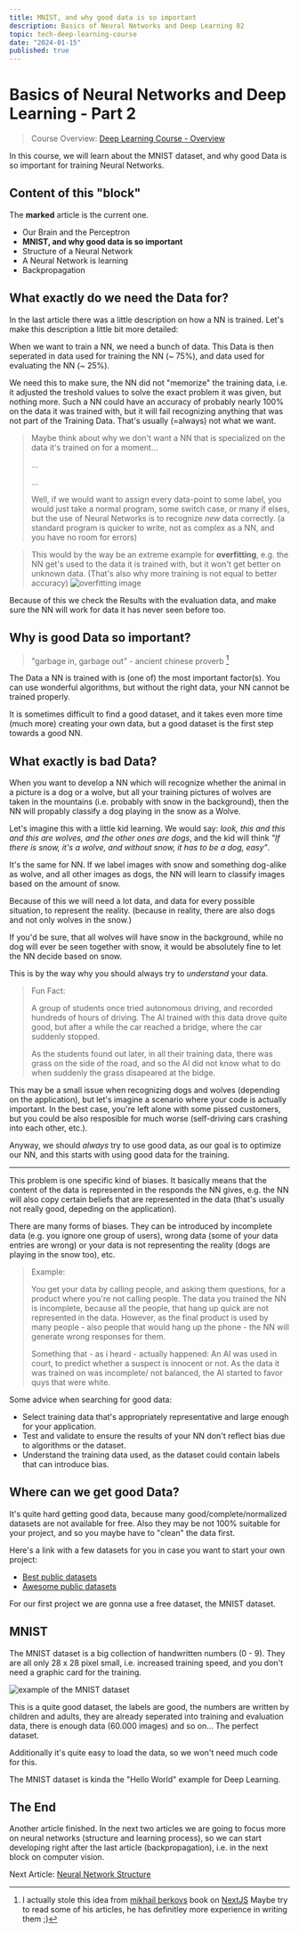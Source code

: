 ```yaml
---
title: MNIST, and why good data is so important
description: Basics of Neural Networks and Deep Learning 02
topic: tech-deep-learning-course
date: "2024-01-15"
published: true
---
```


# Basics of Neural Networks and Deep Learning - Part 2

> Course Overview: [Deep Learning Course - Overview](/blog/deep-learning-course)

In this course, we will learn about the MNIST dataset, 
and why good Data is so important for training Neural Networks.

## Content of this "block"
The **marked** article is the current one.

- Our Brain and the Perceptron
- **MNIST, and why good data is so important**
- Structure of a Neural Network
- A Neural Network is learning
- Backpropagation

## What exactly do we need the Data for?

In the last article there was a little description on how a NN is trained. 
Let's make this description a little bit more detailed:

When we want to train a NN, we need a bunch of data. 
This Data is then seperated in data used for training the NN (~ 75%), and data used for evaluating the NN (~ 25%).

We need this to make sure, the NN did not "memorize" the training data, 
i.e. it adjusted the treshold values to solve the exact problem it was given, but nothing more.
Such a NN could have an accuracy of probably nearly 100% on the data it was trained with, 
but it will fail recognizing anything that was not part of the Training Data.
That's usually (=always) not what we want.

> Maybe think about why we don't want a NN that is specialized on the data it's trained on for a moment...
>
> ...
>
> ...
>
> Well, if we would want to assign every data-point to some label, 
> you would just take a normal program, some switch case, or many if elses, 
> but the use of Neural Networks is to recognize *new* data correctly.
> (a standard program is quicker to write, not as complex as a NN, and you have no room for errors)

> This would by the way be an extreme example for **overfitting**, e.g. the NN get's used to the data it is trained with, 
> but it won't get better on unknown data. (That's also why more training is not equal to better accuracy)
> ![overfitting image](/blog-images/overfitting.png)

Because of this we check the Results with the evaluation data, 
and make sure the NN will work for data it has never seen before too.


## Why is good Data so important?

> "garbage in, garbage out" - ancient chinese proverb [^1]

The Data a NN is trained with is (one of) the most important factor(s).
You can use wonderful algorithms, but without the right data, your NN cannot be trained properly.

It is sometimes difficult to find a good dataset, and it takes even more time (much more) creating your own data,
but a good dataset is the first step towards a good NN.


## What exactly is bad Data?

When you want to develop a NN 
which will recognize whether the animal in a picture is a dog or a wolve, 
but all your training pictures of wolves are taken in the mountains (i.e. probably with snow in the background), 
then the NN will propably classify a dog playing in the snow as a Wolve.

Let's imagine this with a little kid learning. We would say: 
*look, this and this and this are wolves, and the other ones are dogs*, 
and the kid will think *"If there is snow, it's a wolve, and without snow, it has to be a dog, easy"*.

It's the same for NN. If we label images with snow and something dog-alike as wolve, and all other images as dogs,
the NN will learn to classify images based on the amount of snow. 

Because of this we will need a lot data, and data for every possible situation, to represent the reality.
(because in reality, there are also dogs and not only wolves in the snow.)

If you'd be sure, that all wolves will have snow in the background, while no dog will ever be seen together with snow,
it would be absolutely fine to let the NN decide based on snow.

This is by the way why you should always try to *understand* your data.

> Fun Fact:
>
> A group of students once tried autonomous driving, and recorded hundreds of hours of driving.
> The AI trained with this data drove quite good, but after a while the car reached a bridge, where the car suddenly stopped.
>
> As the students found out later, in all their training data, there was grass on the side of the road,
> and so the AI did not know what to do when suddenly the grass disapeared at the bidge.

This may be a small issue when recognizing dogs and wolves (depending on the application), 
but let's imagine a scenario where your code is actually important.
In the best case, you're left alone with some pissed customers, 
but you could be also resposible for much worse (self-driving cars crashing into each other, etc.).

Anyway, we should *always* try to use good data, 
as our goal is to optimize our NN, 
and this starts with using good data for the training.

---

This problem is one specific kind of biases. It basically means that the content of the data is represented in the responds the NN gives, 
e.g. the NN will also copy certain beliefs that are represented in the data (that's usually not really good, depeding on the application). 

There are many forms of biases. 
They can be introduced by incomplete data (e.g. you ignore one group of users),
wrong data (some of your data entries are wrong) or your data is not representing the reality (dogs are playing in the snow too), etc.

> Example: 
>
> You get your data by calling people, and asking them questions, for a product where you're not calling people.
> The data you trained the NN is incomplete, because all the people, that hang up quick are not represented in the data.
> However, as the final product is used by many people - also people that would hang up the phone - 
> the NN will generate wrong responses for them.
>
> Something that - as i heard - actually happened:
> An AI was used in court, to predict whether a suspect is innocent or not.
> As the data it was trained on was incomplete/ not balanced, the AI started to favor quys that were white.

Some advice when searching for good data:

- Select training data that's appropriately representative and large enough for your application.
- Test and validate to ensure the results of your NN don't reflect bias due to algorithms or the dataset.
- Understand the training data used, as the dataset could contain labels that can introduce bias.


## Where can we get good Data?

It's quite hard getting good data, because many good/complete/normalized datasets are not available for free.
Also they may be not 100% suitable for your project, and so you maybe have to "clean" the data first.

Here's a link with a few datasets for you in case you want to start your own project: 
- [Best public datasets](https://www.altexsoft.com/blog/best-public-machine-learning-datasets/)
- [Awesome public datasets](https://github.com/awesomedata/awesome-public-datasets)

For our first project we are gonna use a free dataset, the MNIST dataset.


## MNIST

The MNIST dataset is a big collection of handwritten numbers (0 - 9). 
They are all only 28 x 28 pixel small, i.e. increased training speed, and you don't need a graphic card for the training.

![example of the MNIST dataset](/blog-images/mnist-example.png)

This is a quite good dataset, the labels are good, the numbers are written by children and adults, 
they are already seperated into training and evaluation data, there is enough data (60.000 images) and so on... The perfect dataset.

Additionally it's quite easy to load the data, so we won't need much code for this.

The MNIST dataset is kinda the "Hello World" example for Deep Learning.

## The End

Another article finished. In the next two articles we are going to focus more on neural networks 
(structure and learning process), so we can start developing right after the last article (backpropagation), 
i.e. in the next block on computer vision.

Next Article: [Neural Network Structure](/blog/neural-network-structure)


[^1]: I actually stole this idea from [mikhail berkovs](https://github.com/uhasker/) book on [NextJS](https://uhasker.github.io/getting-things-done-in-next-js/) Maybe try to read some of his articles, he has definitley more experience in writing them ;)